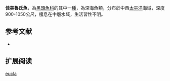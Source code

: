{{Speciesbox
| name = 佳美魯氏魚
| status = NE
| status_system = IUCN3.1
| image = 
| image_width = 250px
| genus = Rouleina
| species = eucla
| authority = [[Whitley|Whitley]], 1940
| synonyms = 
}}

'''佳美魯氏魚'''，為[[黑頭魚科|黑頭魚科]]的其中一[[種|種]]，為深海魚類，分布於中西[[太平洋|太平洋]]海域，深度900-1050公尺，棲息在中層水域，生活習性不明。

==参考文献==
*{{FishBase_species|genus=Rouleina|species=eucla|year=2015|month=9}}

== 扩展阅读 ==
{{refbegin}}
{{wikispecies-inline|Rouleina eucla|佳美魯氏魚}}
{{refend}}
{{Taxonbar|from=Q1897538}}

[[Category:魯氏魚屬|eucla]]
